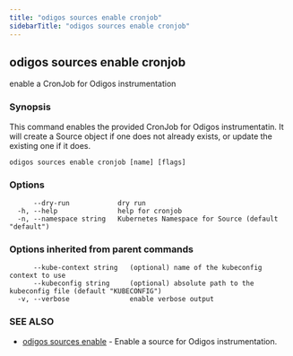 ```yaml
---
title: "odigos sources enable cronjob"
sidebarTitle: "odigos sources enable cronjob"
---
```

## odigos sources enable cronjob

enable a CronJob for Odigos instrumentation

### Synopsis

This command enables the provided CronJob for Odigos instrumentatin. It will create a Source object if one does not already exists, or update the existing one if it does.

```
odigos sources enable cronjob [name] [flags]
```

### Options

```
      --dry-run            dry run
  -h, --help               help for cronjob
  -n, --namespace string   Kubernetes Namespace for Source (default "default")
```

### Options inherited from parent commands

```
      --kube-context string   (optional) name of the kubeconfig context to use
      --kubeconfig string     (optional) absolute path to the kubeconfig file (default "KUBECONFIG")
  -v, --verbose               enable verbose output
```

### SEE ALSO

* [odigos sources enable](/cli/odigos_sources_enable)	 - Enable a source for Odigos instrumentation.